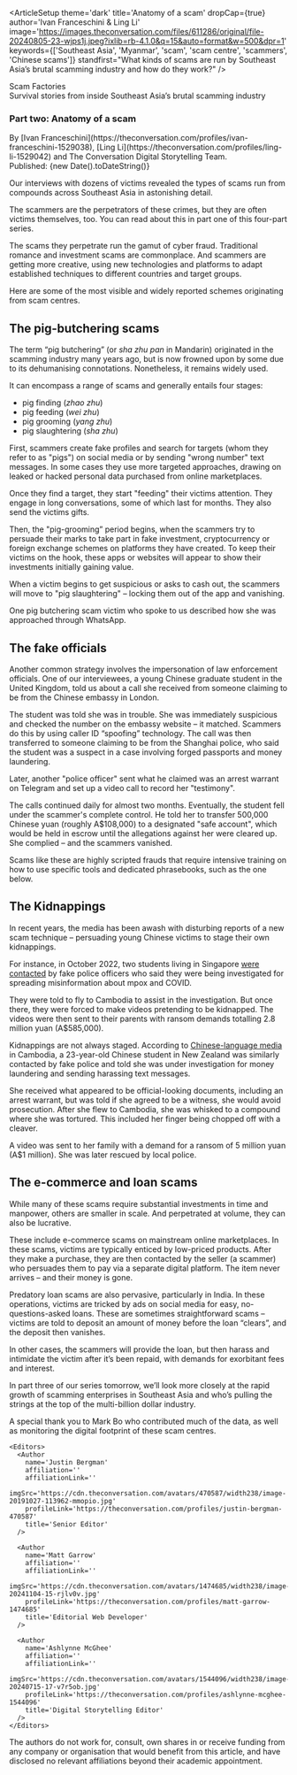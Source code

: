 
<ArticleSetup
  theme='dark'
  title='Anatomy of a scam'
  dropCap={true}
  author='Ivan Franceschini & Ling Li'
  image='https://images.theconversation.com/files/611286/original/file-20240805-23-wjps1j.jpeg?ixlib=rb-4.1.0&q=15&auto=format&w=500&dpr=1'
  keywords={['Southeast Asia', 'Myanmar', 'scam', 'scam centre', 'scammers', 'Chinese scams']}
  standfirst="What kinds of scams are run by Southeast Asia’s brutal scamming industry and how do they work?"
/>



<div className='place-content-center pt-40 mb-20'>
  <div className='mx-auto max-w-[45ch] text-center'>
    <TitleTextBorder
    as={'h1'}
    className='text-balance text-center font-base text-5xl font-bold md:text-6xl lg:text-7xl'
    >Scam Factories</TitleTextBorder>
    <br />
  </div>

  <div className='mx-auto max-w-[35ch] text-center'>
    <TitleTextBorder
    as={'h1'}
    className='text-center font-body text-xl font-bold md:text-3xl'
    >Survival stories from inside Southeast Asia’s brutal scamming industry</TitleTextBorder>
  </div>

  <h3 className='text-center font-body'>Part two: Anatomy of a scam</h3>

  <div className='text-center'>
    <span className='inline-block font-base text-sm'>By [Ivan Franceschini](https://theconversation.com/profiles/ivan-franceschini-1529038), [Ling
    Li](https://theconversation.com/profiles/ling-li-1529042) and The Conversation Digital Storytelling Team.</span><br/><span className='font-base text-xs opacity-50'>Published: <time className=''>{new Date().toDateString()}</time></span>
  </div>
</div>

Our interviews with dozens of victims revealed the types of scams run from compounds across Southeast Asia in astonishing detail.

The scammers are the perpetrators of these crimes, but they are often victims themselves, too. You can read about this in part one of this four-part series.

The scams they perpetrate run the gamut of cyber fraud. Traditional romance and investment scams are commonplace. And scammers are getting more creative, using new technologies and platforms to adapt established techniques to different countries and target groups.  

Here are some of the most visible and widely reported schemes originating from scam centres.


## The pig-butchering scams

The term “pig butchering” (or _sha zhu pan_ in Mandarin) originated in the scamming industry many years ago, but is now frowned upon by some due to its dehumanising connotations. Nonetheless, it remains widely used.

It can encompass a range of scams and generally entails four stages:

* pig finding (_zhao zhu_)
* pig feeding (_wei zhu_)
* pig grooming (_yang zhu_) 
* pig slaughtering (_sha zhu_) 

First, scammers create fake profiles and search for targets (whom they refer to as "pigs") on social media or by sending "wrong number" text messages. In some cases they use more targeted approaches, drawing on leaked or hacked personal data purchased from online marketplaces. 

Once they find a target, they start "feeding" their victims attention. They engage in long conversations, some of which last for months. They also send the victims gifts. 

Then, the "pig-grooming” period begins, when the scammers try to persuade their marks to take part in fake investment, cryptocurrency or foreign exchange schemes on platforms they have created. To keep their victims on the hook, these apps or websites will appear to show their investments initially gaining value. 

When a victim begins to get suspicious or asks to cash out, the scammers will move to "pig slaughtering" – locking them out of the app and vanishing.

One pig butchering scam victim who spoke to us described how she was approached through WhatsApp.


<PigButcheringSection />

## The fake officials

Another common strategy involves the impersonation of law enforcement officials. 
One of our interviewees, a young Chinese graduate student in the United Kingdom, told us about a call she received from someone claiming to be from the Chinese embassy in London. 

The student was told she was in trouble. She was immediately suspicious and checked the number on the embassy website – it matched. Scammers do this by using caller ID “spoofing” technology. The call was then transferred to someone claiming to be from the Shanghai police, who said the student was a suspect in a case involving forged passports and money laundering.

Later, another "police officer" sent what he claimed was an arrest warrant on Telegram and set up a video call to record her "testimony". 

The calls continued daily for almost two months. Eventually, the student fell under the scammer's complete control. He told her to transfer 500,000 Chinese yuan (roughly A$108,000) to a designated "safe account", which would be held in escrow until the allegations against her were cleared up. She complied – and the scammers vanished.

Scams like these are highly scripted frauds that require intensive training on how to use specific tools and dedicated phrasebooks, such as the one below. 

<PhrasebookScramble />

<Readmore description='This is a four-part series on the slavery scam compounds of South-East Asia.' url='' linkText='Read part 3 on the growth of the scam industry'/>

## The Kidnappings

In recent years, the media has been awash with disturbing reports of a new scam technique – persuading young Chinese victims to stage their own kidnappings. 

For instance, in October 2022, two students living in Singapore [were contacted](https://www.channelnewsasia.com/singapore/staged-kidnap-scam-victims-students-cambodia-singapore-fake-china-police-3030701) by fake police officers who said they were being investigated for spreading misinformation about mpox and COVID. 

They were told to fly to Cambodia to assist in the investigation. But once there, they were forced to make videos pretending to be kidnapped. The videos were then sent to their parents with ransom demands totalling 2.8 million yuan (A$585,000). 

Kidnappings are not always staged. According to [Chinese-language media](https://mp.weixin.qq.com/s/R2wyviAOrQ2nubERegvcuw) in Cambodia, a 23-year-old Chinese student in New Zealand was similarly contacted by fake police and told she was under investigation for money laundering and sending harassing text messages.

She received what appeared to be official-looking documents, including an arrest warrant, but was told if she agreed to be a witness, she would avoid prosecution. After she flew to Cambodia, she was whisked to a compound where she was tortured. This included her finger being chopped off with a cleaver.

A video was sent to her family with a demand for a ransom of 5 million yuan (A$1 million). She was later rescued by local police.

## The e-commerce and loan scams 

While many of these scams require substantial investments in time and manpower, others are smaller in scale. And perpetrated at volume, they can also be lucrative.

These include e-commerce scams on mainstream online marketplaces. In these scams, victims are typically enticed by low-priced products. After they make a purchase, they are then contacted by the seller (a scammer) who persuades them to pay via a separate digital platform. The item never arrives – and their money is gone.

Predatory loan scams are also pervasive, particularly in India. In these operations, victims are tricked by ads on social media for easy, no-questions-asked loans. These are sometimes straightforward scams – victims are told to deposit an amount of money before the loan “clears”, and the deposit then vanishes. 

In other cases, the scammers will provide the loan, but then harass and intimidate the victim after it’s been repaid, with demands for exorbitant fees and interest.

In part three of our series tomorrow, we’ll look more closely at the rapid growth of scamming enterprises in Southeast Asia and who’s pulling the strings at the top of the multi-billion dollar industry.

<AuthorSection>
 <Acknowledgements>
  A special thank you to Mark Bo who contributed much of the data, as well as monitoring the digital footprint of these scam centres.
  </Acknowledgements>

 <Editorial>
    <Authors>
      <Author
      name='Ivan Franceschini'
      affiliation='The University of Melbourne'
      affiliationLink='https://theconversation.com/institutions/the-university-of-melbourne-722'
      imgSrc='https://cdn.theconversation.com/avatars/1529038/width238/getimage_345eee4d-e639-4cfa-8991-492b0459f47a.jpg'
      profileLink='https://theconversation.com/profiles/ivan-franceschini-1529038'
      title='Lecturer, Chinese Studies'
      />
      <Author
      name='Ling Li'
      affiliation="Ca' Foscari University of Venice"
      affiliationLink='https://theconversation.com/institutions/ca-foscari-university-of-venice-4378'
      imgSrc='https://cdn.theconversation.com/avatars/1529042/width238/file-20240726-17-rt9b0t.jpg'
      profileLink='https://theconversation.com/profiles/ling-li-1529042'
      title='PhD candidate'
      />
    </Authors>

    <Editors>
      <Author
        name='Justin Bergman'
        affiliation=''
        affiliationLink=''
        imgSrc='https://cdn.theconversation.com/avatars/470587/width238/image-20191027-113962-mmopio.jpg'
        profileLink='https://theconversation.com/profiles/justin-bergman-470587'
        title='Senior Editor'
      />

      <Author
        name='Matt Garrow'
        affiliation=''
        affiliationLink=''
        imgSrc='https://cdn.theconversation.com/avatars/1474685/width238/image-20241104-15-rjlv0v.jpg'
        profileLink='https://theconversation.com/profiles/matt-garrow-1474685'
        title='Editorial Web Developer'
      />

      <Author
        name='Ashlynne McGhee'
        affiliation=''
        affiliationLink=''
        imgSrc='https://cdn.theconversation.com/avatars/1544096/width238/image-20240715-17-v7r5ob.jpg'
        profileLink='https://theconversation.com/profiles/ashlynne-mcghee-1544096'
        title='Digital Storytelling Editor'
      />
    </Editors>
  </Editorial>

<Disclosures>
  The authors do not work for, consult, own shares in or receive funding from any company or organisation that would benefit from this article, and have disclosed no relevant affiliations beyond their academic appointment.
</Disclosures>
</AuthorSection>
